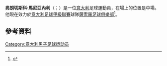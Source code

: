 {{noteTA
|G1=Football
|G2=意甲
|1=zh-hans:马尼亚内利;zh-hk:馬拿尼利;zh-tw:馬尼亞內利;
}}

'''弗朗切斯科·馬尼亞內利'''（{{lang-it|Francesco Magnanelli}}；{{bd|1984年|11月12日}}）是一位[[意大利|意大利]]足球運動員，在場上的位置是中場。他現在效力於[[意大利足球甲級聯賽|意大利足球甲級聯賽]]球隊[[薩索羅足球俱樂部|薩索羅足球俱樂部]]<ref>{{Cite web |url=http://int.soccerway.com/players/francesco-magnanelli/58559/ |title=Soccerway |accessdate=2015-05-18 |archive-date=2015-06-01 |archive-url=https://web.archive.org/web/20150601120811/http://int.soccerway.com/players/francesco-magnanelli/58559/ |dead-url=no }}</ref>。

== 參考資料 ==
{{reflist}}

{{薩斯索羅球員名單}}

{{DEFAULTSORT: Magnanelli, Francesco}}
[[Category:意大利男子足球运动员|Category:意大利男子足球运动员]]